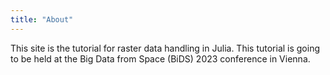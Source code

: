 ```yaml
---
title: "About"
---
```


This site is the tutorial for raster data handling in Julia. 
This tutorial is going to be held at the Big Data from Space (BiDS) 2023 conference in Vienna.
